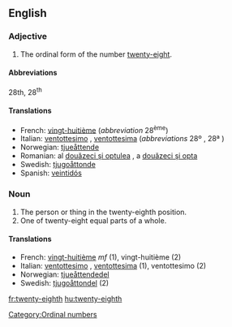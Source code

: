 ==English==

===Adjective===
{{en-adj|-}}

# The ordinal form of the number [[twenty-eight]].

====Abbreviations====
28th, 28<sup>th</sup>

====Translations====

*French: [[vingt-huitième]] (''abbreviation'' 28<sup>ème</sup>)
*Italian: [[ventottesimo]] {{m}}, [[ventottesima]] {{f}} (''abbreviations'' 28º {{m}}, 28ª {{f}})
*Norwegian: [[tjueåttende]]
*Romanian: al [[douăzeci şi optulea]] {{m}}, a [[douăzeci şi opta]] {{f}}
*Swedish: [[tjugoåttonde]]
*Spanish: [[veintidós]]

===Noun===
{{en-noun}}

# The person or thing in the twenty-eighth position.
# One of twenty-eight equal parts of a whole.

====Translations====

*French: [[vingt-huitième]] ''mf'' (1), vingt-huitième {{m}} (2)
*Italian: [[ventottesimo]] {{m}}, [[ventottesima]] {{f}} (1), ventottesimo {{m}} (2)
*Norwegian: [[tjueåttendedel]]
*Swedish: [[tjugoåttondel]] (2)

[[Category:Ordinal numbers]]

[[fr:twenty-eighth]]
[[hu:twenty-eighth]]